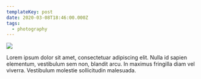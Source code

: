 ```yaml
---
templateKey: post
date: 2020-03-08T18:46:00.000Z
tags:
  - photography
---
```

![](../../static/assets/20200308-IMG_3587.jpg)

Lorem ipsum dolor sit amet, consectetuar adipiscing elit. Nulla id sapien elementum, vestibulum sem non, blandit arcu. In maximus fringilla diam vel viverra. Vestibulum molestie sollicitudin malesuada.